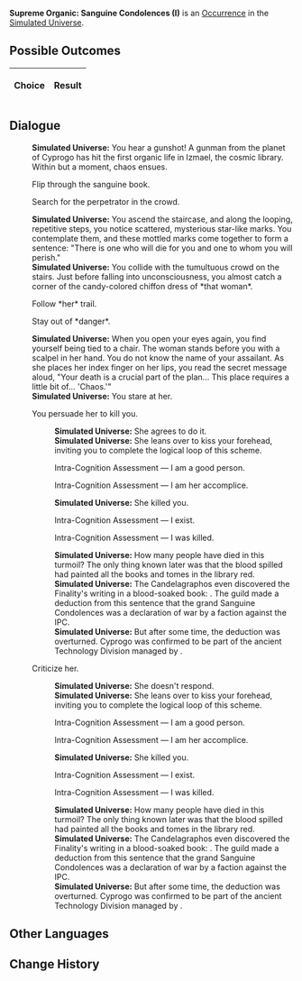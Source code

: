 {{Simulated Universe Event Infobox
|title         = Supreme Organic: Sanguine Condolences (I)
|image         = Trailblaze Secret 12.png
|type          =
|domains_su    = 
|domains_ext   = 
|domains_swarm = 
|domains_gng   = 
|requirements  =
|prev          = {{tx}}
|next          = {{tx}}
|indexRewards  =
|characters    = 
}}
'''Supreme Organic: Sanguine Condolences (I)''' is an [[Simulated Universe/Occurrence|Occurrence]] in the [[Simulated Universe]].

==Possible Outcomes==
{| class="article-table"
!Choice
!Result

|}

<!--
==Gameplay Notes==

-->
==Dialogue==
{{Dialogue Start}}
:'''Simulated Universe:''' You hear a gunshot! A gunman from the planet of Cyprogo has hit the first organic life in Izmael, the cosmic library. Within but a moment, chaos ensues.
:{{DIcon|Arrow}} Flip through the sanguine book.
:{{DIcon|Arrow}} Search for the perpetrator in the crowd.
:'''Simulated Universe:''' You ascend the staircase, and along the looping, repetitive steps, you notice scattered, mysterious star-like marks. You contemplate them, and these mottled marks come together to form a sentence: "There is one who will die for you and one to whom you will perish."
:'''Simulated Universe:''' You collide with the tumultuous crowd on the stairs. Just before falling into unconsciousness, you almost catch a corner of the candy-colored chiffon dress of *that woman*.
:{{DIcon|Arrow}} Follow *her* trail.
:{{DIcon|Arrow}} Stay out of *danger*.
:'''Simulated Universe:''' When you open your eyes again, you find yourself being tied to a chair. The woman stands before you with a scalpel in her hand. You do not know the name of your assailant. As she places her index finger on her lips, you read the secret message aloud, "Your death is a crucial part of the plan... This place requires a little bit of... 'Chaos.'"
:'''Simulated Universe:''' You stare at her.
:{{DIcon|Arrow}} You persuade her to kill you.
::'''Simulated Universe:''' She agrees to do it.
::'''Simulated Universe:''' She leans over to kiss your forehead, inviting you to complete the logical loop of this scheme.
::{{DIcon|Arrow}} Intra-Cognition Assessment &mdash; I am a good person.
::{{DIcon|Arrow}} Intra-Cognition Assessment &mdash; I am her accomplice.
::'''Simulated Universe:''' She killed you.
::{{DIcon|Arrow}} Intra-Cognition Assessment &mdash; I exist.
::{{DIcon|Arrow}} Intra-Cognition Assessment &mdash; I was killed.
::'''Simulated Universe:''' How many people have died in this turmoil? The only thing known later was that the blood spilled had painted all the books and tomes in the library red.
::'''Simulated Universe:''' The Candelagraphos even discovered the Finality's writing in a blood-soaked book: {{Color|Keyword|"Knowledge" will be the beginning of "death." "Blood" will dye all the "pages" red}}. The guild made a deduction from this sentence that the grand Sanguine Condolences was a declaration of war by a faction against the IPC.
::'''Simulated Universe:''' But after some time, the deduction was overturned. Cyprogo was confirmed to be part of the ancient Technology Division managed by {{Color|Keyword|De Wayne}}.
:{{DIcon|Arrow}} Criticize her.
::'''Simulated Universe:''' She doesn't respond.
::'''Simulated Universe:''' She leans over to kiss your forehead, inviting you to complete the logical loop of this scheme.
::{{DIcon|Arrow}} Intra-Cognition Assessment &mdash; I am a good person.
::{{DIcon|Arrow}} Intra-Cognition Assessment &mdash; I am her accomplice.
::'''Simulated Universe:''' She killed you.
::{{DIcon|Arrow}} Intra-Cognition Assessment &mdash; I exist.
::{{DIcon|Arrow}} Intra-Cognition Assessment &mdash; I was killed.
::'''Simulated Universe:''' How many people have died in this turmoil? The only thing known later was that the blood spilled had painted all the books and tomes in the library red.
::'''Simulated Universe:''' The Candelagraphos even discovered the Finality's writing in a blood-soaked book: {{Color|Keyword|"Knowledge" will be the beginning of "death." "Blood" will dye all the "pages" red}}. The guild made a deduction from this sentence that the grand Sanguine Condolences was a declaration of war by a faction against the IPC.
::'''Simulated Universe:''' But after some time, the deduction was overturned. Cyprogo was confirmed to be part of the ancient Technology Division managed by {{Color|Keyword|De Wayne}}.
{{Dialogue End}}

==Other Languages==
{{Other Languages
|en   = Supreme Organic: Sanguine Condolences (I)
|zhs  = 极致有机：「血色吊唁」•其一
|zht  = 極致有機：「血色弔唁」•其一
|ja   = {{Rubi|有機|ゆうき}}の{{Rubi|極致|きょくち}}：「{{Rubi|血色|ちいろ}}の{{Rubi|弔|とむら}}い」・その1
|ko   = 궁극의 유기: 「핏빛 조의」•1
|es   = Orgánico supremo: condolencias rojizas I
|fr   = Suprématie organique : Condoléances écarlates (I)
|ru   = Высший органик: Багровые соболезнования I
|th   = อินทรีย์ขั้นสุด: "การไว้อาลัยสีโลหิต" (1)
|vi   = Hữu Cơ Tối Cao: Lời Chia Buồn Đẫm Máu 1
|de   = Organische Höchststufe: Blutrotes Beileid (I)
|id   = Organik Maksimal: "Penghormatan Merah Darah" (1)
|pt   = Orgânico Supremo: Condolências Sanguíneas (I)
}}

==Change History==
{{Change History|1.6}}
